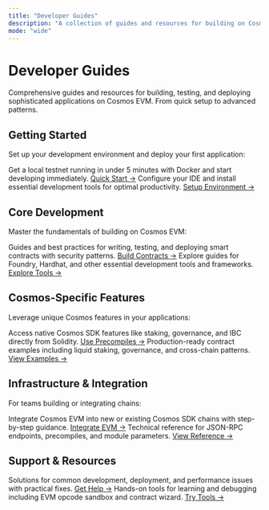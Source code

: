 ```yaml
---
title: "Developer Guides"
description: "A collection of guides and resources for building on Cosmos EVM."
mode: "wide"
---
```


# Developer Guides

Comprehensive guides and resources for building, testing, and deploying sophisticated applications on Cosmos EVM. From quick setup to advanced patterns.

## Getting Started

Set up your development environment and deploy your first application:

<CardGroup cols={2}>
  <Card title="Local Setup" icon="play">
    Get a local testnet running in under 5 minutes with Docker and start developing immediately.
    <a href="/docs/evm/developers/local-setup">Quick Start →</a>
  </Card>
  <Card title="Development Environment" icon="code">
    Configure your IDE and install essential development tools for optimal productivity.
    <a href="/docs/evm/developers/development-environment">Setup Environment →</a>
  </Card>
</CardGroup>

## Core Development

Master the fundamentals of building on Cosmos EVM:

<CardGroup cols={2}>
  <Card title="Smart Contract Development" icon="file-code">
    Guides and best practices for writing, testing, and deploying smart contracts with security patterns.
    <a href="/docs/evm/developers/smart-contracts">Build Contracts →</a>
  </Card>
  <Card title="Tooling & Resources" icon="hammer">
    Explore guides for Foundry, Hardhat, and other essential development tools and frameworks.
    <a href="/docs/evm/developers/tooling-and-resources">Explore Tools →</a>
  </Card>
</CardGroup>

## Cosmos-Specific Features

Leverage unique Cosmos features in your applications:

<CardGroup cols={2}>
  <Card title="Precompiled Contracts" icon="box">
    Access native Cosmos SDK features like staking, governance, and IBC directly from Solidity.
    <a href="/docs/evm/developers/precompiles">Use Precompiles →</a>
  </Card>
  <Card title="Advanced Examples" icon="puzzle-piece">
    Production-ready contract examples including liquid staking, governance, and cross-chain patterns.
    <a href="/docs/evm/developers/advanced">View Examples →</a>
  </Card>
</CardGroup>

## Infrastructure & Integration

For teams building or integrating chains:

<CardGroup cols={2}>
  <Card title="Chain Integration" icon="link">
    Integrate Cosmos EVM into new or existing Cosmos SDK chains with step-by-step guidance.
    <a href="/docs/evm/developers/chain-integration">Integrate EVM →</a>
  </Card>
  <Card title="API Reference" icon="book-open-text">
    Technical reference for JSON-RPC endpoints, precompiles, and module parameters.
    <a href="/docs/evm/developers/reference">View Reference →</a>
  </Card>
</CardGroup>

## Support & Resources

<CardGroup cols={2}>
  <Card title="Troubleshooting" icon="lightbulb">
    Solutions for common development, deployment, and performance issues with practical fixes.
    <a href="/docs/evm/developers/troubleshoot">Get Help →</a>
  </Card>
  <Card title="Interactive Tools" icon="play">
    Hands-on tools for learning and debugging including EVM opcode sandbox and contract wizard.
    <a href="/docs/evm/developers/evm-opcode-sandbox">Try Tools →</a>
  </Card>
</CardGroup>
